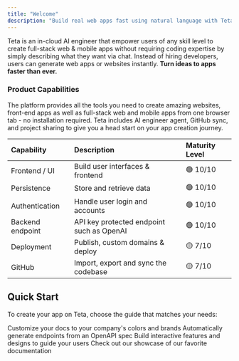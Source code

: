 ```yaml
---
title: "Welcome"
description: "Build real web apps fast using natural language with Teta"
---
```


Teta is an in-cloud AI engineer that empower users of any skill level to create full-stack web & mobile apps without requiring coding expertise by simply describing what they want via chat. Instead of hiring developers, users can generate web apps or websites instantly. **Turn ideas to apps faster than ever.**

### **Product Capabilities**

The platform provides all the tools you need to create amazing websites, front-end apps as well as full-stack web and mobile apps from one browser tab - no installation required. Teta includes AI engineer agent, GitHub sync, and project sharing to give you a head start on your app creation journey.

| **Capability**   | **Description**                           | **Maturity Level** |
| :--------------- | :---------------------------------------- | :----------------- |
| Frontend / UI    | Build user interfaces & frontend          | 🟢 10/10           |
| Persistence      | Store and retrieve data                   | 🟢 10/10           |
| Authentication   | Handle user login and accounts            | 🟢 10/10           |
| Backend endpoint | API key protected endpoint such as OpenAI | 🟢 10/10           |
| Deployment       | Publish, custom domains & deploy          | 🟡 7/10            |
| GitHub           | Import, export and sync the codebase      | 🟡 7/10            |

## Quick Start

To create your app on Teta, choose the guide that matches your needs:

<CardGroup cols={2}>
  <Card title="Customize Style" icon="palette" href="https://mintlify.com/docs/settings/global">
    Customize your docs to your company's colors and brands
  </Card>
  <Card title="Reference APIs" icon="code" href="https://mintlify.com/docs/api-playground/openapi">
    Automatically generate endpoints from an OpenAPI spec
  </Card>
  <Card title="Add Components" icon="screwdriver-wrench" href="https://mintlify.com/docs/content/components/accordions">
    Build interactive features and designs to guide your users
  </Card>
  <Card title="Get Inspiration" icon="stars" href="https://mintlify.com/customers">
    Check out our showcase of our favorite documentation
  </Card>
</CardGroup>